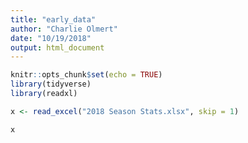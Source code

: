 ```yaml
---
title: "early_data"
author: "Charlie Olmert"
date: "10/19/2018"
output: html_document
---
```


```r
knitr::opts_chunk$set(echo = TRUE)
library(tidyverse)
library(readxl)
```

```r
x <- read_excel("2018 Season Stats.xlsx", skip = 1)

x
```

